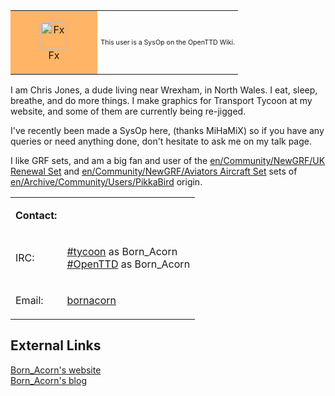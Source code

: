 {| cellspacing="0" align="right" style="width: 238px; color: #000000; background: #ffe496;"
| style="width: 45px; height: 45px; background: #ffb466; text-align: center;" |[[File:en/Manual/OpenttdLogo.png|43px|Fx]]
| style="font-size: 8pt; padding: 4pt; line-height: 1.25em;" | This user is a SysOp on the OpenTTD Wiki.
|}
I am Chris Jones, a dude living near Wrexham, in North Wales. I eat, sleep, breathe, and do more things. I make graphics for Transport Tycoon at my website, and some of them are currently being re-jigged.

I've recently been made a SysOp here, (thanks MiHaMiX) so if you have any queries or need anything done, don't hesitate to ask me on my talk page.

I like GRF sets, and am a big fan and user of the [[en/Community/NewGRF/UK Renewal Set]] and [[en/Community/NewGRF/Aviators Aircraft Set]] sets of [[en/Archive/Community/Users/PikkaBird]] origin.


{|
|'''Contact:'''
|
|-
|IRC:
|[irc://irc.quakenet.org/tycoon #tycoon] as Born_Acorn <br> [irc://irc.freenode.org/OpenTTD #OpenTTD] as Born_Acorn
|-
|Email:
|[mailto:bornacorn@bornacorn.com bornacorn]
|}


==External Links==
[http://www.tt-terminal.co.uk Born_Acorn's website]<br>
[http://blog.bornacorn.com Born_Acorn's blog]